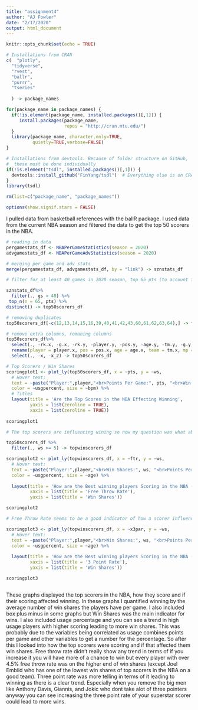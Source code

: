 ```yaml
---
title: "assignment4"
author: "AJ Fowler"
date: "2/17/2020"
output: html_document
---
```

```r
knitr::opts_chunk$set(echo = TRUE)

# Installations from CRAN
c(  "plotly",         
  "tidyverse",      
  "rvest",
  "ballr",
  "purrr",
  "tseries"        
 
  ) -> package_names  

for(package_name in package_names) {
  if(!is.element(package_name, installed.packages()[,1])) {
     install.packages(package_name,
                      repos = "http://cran.mtu.edu/")
  }
  library(package_name, character.only=TRUE,
          quietly=TRUE,verbose=FALSE)
}

# Installations from devtools. Because of folder structure on GitHub,
#  these must be done individually
if(!is.element("tsdl", installed.packages()[,1])) {
  devtools::install_github("FinYang/tsdl")  # Everything else is on CRAN
}
library(tsdl)

rm(list=c("package_name", "package_names"))

options(show.signif.stars = FALSE)

```
I pulled data from basketball references with the ballR package. I used data from the current NBA season and filtered the data to get the top 50 scorers in the NBA.
```r
# reading in data
pergamestats_df <- NBAPerGameStatistics(season = 2020)
advgamestats_df <- NBAPerGameAdvStatistics(season = 2020)

# merging per game and adv stats
merge(pergamestats_df, advgamestats_df, by = "link") -> sznstats_df

# filter for at least 40 games in 2020 season, top 65 pts (to account for duplicates)

sznstats_df%>%
  filter(., gs > 40) %>%
 top_n(n = 65, pts) %>% 
distinct() -> top50scorers_df

# removing duplicates
top50scorers_df[-c(12,13,14,15,16,39,40,41,42,43,60,61,62,63,64),] -> top50scorers_df

# remove extra columns, remaning columns
top50scorers_df%>%
  select(., -rk.x, -g.x, -rk.y, -player.y, -pos.y, -age.y, -tm.y, -g.y, -mp.y, -link) %>%
  rename(player = player.x, pos = pos.x, age = age.x, team = tm.x, mp = mp.x) %>%
  select(., -x, -x_2) -> top50scorers_df
```
 
```r
# Top Scorers / Win Shares
scoringplot1 <- plot_ly(top50scorers_df, x = ~pts, y = ~ws,
  # Hover text:
  text = ~paste("Player:",player,"<br>Points Per Game:", pts, "<br>Win Shares:", ws),
  color = ~usgpercent, size = ~bpm) %>%
  # Titles
  layout(title = 'Are the Top Scores in the NBA Effecting Winning',
         yaxis = list(zeroline = TRUE),
         xaxis = list(zeroline = TRUE))
  
scoringplot1

# The top scorers are influencing wining so now my question was what about there scoring is influencing winning

top50scorers_df %>%
  filter(., ws >= 5) -> topwinscorers_df

scoringplot2 <- plot_ly(topwinscorers_df, x = ~ftr, y = ~ws,
  # Hover text:
  text = ~paste("Player:",player,"<br>Win Shares:", ws, "<br>Points Per Game:", pts),
  color = ~usgpercent, size = ~age) %>%
  
  layout(title = 'How are the Best winning players Scoring in the NBA (Free Throws)',
         xaxis = list(title = 'Free Throw Rate'),
         yaxis = list(title = 'Win Shares'))

scoringplot2

# Free Throw Rate seems to be a good indicator of how a scorer influences winning

scoringplot3 <- plot_ly(topwinscorers_df, x = ~x3par, y = ~ws,
  # Hover text:
  text = ~paste("Player:",player,"<br>Win Shares:", ws, "<br>Points Per Game:", pts),
  color = ~usgpercent, size = ~age) %>%
  
  layout(title = 'How are the Best winning players Scoring in the NBA (3 Pointers)',
         xaxis = list(title = '3 Point Rate'),
         yaxis = list(title = 'Win Shares'))

scoringplot3



```
These graphs displayed the top scorers in the NBA, how they score and if their scoring affected winning. In these graphs I quantified winning by the average number of win shares the players have per game. I also included box plus minus in some graphs but Win Shares was the main indicator for wins. I also included usage percentage and you can see a trend in high usage players with higher scoring leading to more win shares. This was probably due to the variables being correlated as usage combines points per game and other variables to get a number for the percentage. So after this I looked into how the top scorers were scoring and if that affected them win shares. Free throw rate didn't really show any trend in terms of if you increase it you will have more of a chance to win but every player with over 4.5% free throw rate was on the higher end of win shares (except Joel Embiid who has one of the lowest win shares of top scorers in the NBA on a good team). Three point rate was more telling in terms of it leading to winning as there is a clear trend. Especially when you remove the big men like Anthony Davis, Giannis, and Jokic who dont take alot of three pointers anyway you can see increasing the three point rate of your superstar scorer could lead to more wins.

